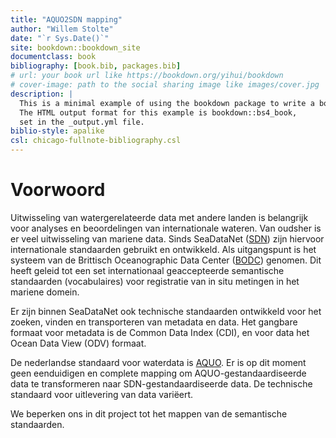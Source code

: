 ```yaml
--- 
title: "AQUO2SDN mapping"
author: "Willem Stolte"
date: "`r Sys.Date()`"
site: bookdown::bookdown_site
documentclass: book
bibliography: [book.bib, packages.bib]
# url: your book url like https://bookdown.org/yihui/bookdown
# cover-image: path to the social sharing image like images/cover.jpg
description: |
  This is a minimal example of using the bookdown package to write a book.
  The HTML output format for this example is bookdown::bs4_book,
  set in the _output.yml file.
biblio-style: apalike
csl: chicago-fullnote-bibliography.csl
---
```


# Voorwoord

Uitwisseling van watergerelateerde data met andere landen is belangrijk voor analyses en beoordelingen van internationale wateren. Van oudsher is er veel uitwisseling van mariene data. Sinds SeaDataNet ([SDN](https://www.seadatanet.org/)) zijn hiervoor internationale standaarden gebruikt en ontwikkeld. Als uitgangspunt is het systeem van de Brittisch Oceanographic Data Center ([BODC](https://www.bodc.ac.uk/)) genomen. Dit heeft geleid tot een set internationaal geaccepteerde semantische standaarden (vocabulaires) voor registratie van in situ metingen in het mariene domein. 

Er zijn binnen SeaDataNet ook technische standaarden ontwikkeld voor het zoeken, vinden en transporteren van metadata en data. Het gangbare formaat voor metadata is de Common Data Index (CDI), en voor data het Ocean Data View (ODV) formaat. 

De nederlandse standaard voor waterdata is [AQUO](https://www.aquo.nl/index.php/Hoofdpagina). Er is op dit moment geen eenduidigen en complete mapping om AQUO-gestandaardiseerde data te transformeren naar SDN-gestandaardiseerde data. De technische standaard voor uitlevering van data variëert. 

We beperken ons in dit project tot het mappen van de semantische standaarden.








<!-- ## Usage  -->

<!-- Each **bookdown** chapter is an .Rmd file, and each .Rmd file can contain one (and only one) chapter. A chapter *must* start with a first-level heading: `# A good chapter`, and can contain one (and only one) first-level heading. -->

<!-- Use second-level and higher headings within chapters like: `## A short section` or `### An even shorter section`. -->

<!-- The `index.Rmd` file is required, and is also your first book chapter. It will be the homepage when you render the book. -->

<!-- ## Render book -->

<!-- You can render the HTML version of this example book without changing anything: -->

<!-- 1. Find the **Build** pane in the RStudio IDE, and -->

<!-- 1. Click on **Build Book**, then select your output format, or select "All formats" if you'd like to use multiple formats from the same book source files. -->

<!-- Or build the book from the R console: -->

<!-- ```{r, eval=FALSE} -->
<!-- bookdown::render_book() -->
<!-- ``` -->

<!-- To render this example to PDF as a `bookdown::pdf_book`, you'll need to install XeLaTeX. You are recommended to install TinyTeX (which includes XeLaTeX): <https://yihui.org/tinytex/>. -->

<!-- ## Preview book -->

<!-- As you work, you may start a local server to live preview this HTML book. This preview will update as you edit the book when you save individual .Rmd files. You can start the server in a work session by using the RStudio add-in "Preview book", or from the R console: -->

<!-- ```{r eval=FALSE} -->
<!-- bookdown::serve_book() -->
<!-- ``` -->


<!-- ```{r include=FALSE} -->
<!-- # automatically create a bib database for R packages -->
<!-- knitr::write_bib(c( -->
<!--   .packages(), 'bookdown', 'knitr', 'rmarkdown' -->
<!-- ), 'packages.bib') -->
<!-- ``` -->
